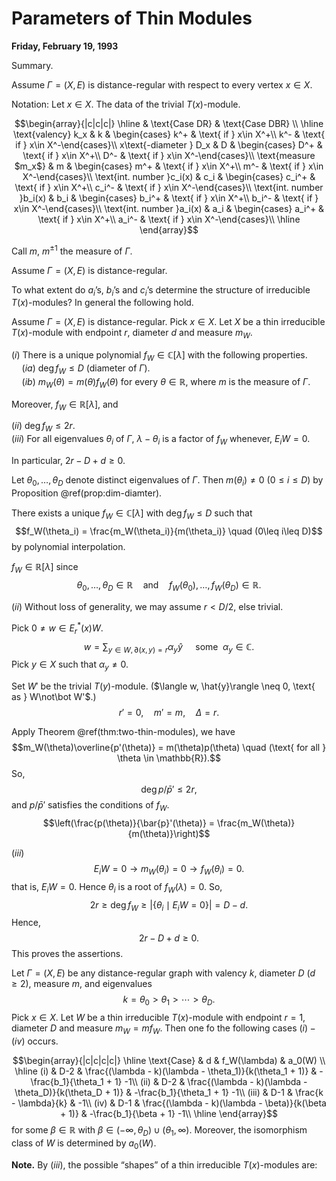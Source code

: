 # Parameters of Thin Modules {#lec14}
**Friday, February 19, 1993** 

Summary.

:::{.definition}
Assume $\Gamma = (X, E)$ is distance-regular with respect to every vertex $x\in X$.

Notation: Let $x\in X$. The data of the trivial $T(x)$-module.

$$\begin{array}{|c|c|c|}
\hline
& \text{Case DR}  & \text{Case DBR} \\
\hline
\text{valency} k_x & k & \begin{cases} k^+ & \text{ if } x\in X^+\\
k^- & \text{ if } x\in X^-\end{cases}\\
x\text{-diameter } D_x & D & \begin{cases} D^+ & \text{ if } x\in X^+\\
D^- & \text{ if } x\in X^-\end{cases}\\
\text{measure $m_x$} & m & \begin{cases} m^+ & \text{ if } x\in X^+\\
m^- & \text{ if } x\in X^-\end{cases}\\
\text{int. number }c_i(x) & c_i & \begin{cases} c_i^+ & \text{ if } x\in X^+\\
c_i^- & \text{ if } x\in X^-\end{cases}\\ 
\text{int. number }b_i(x) & b_i & \begin{cases} b_i^+ & \text{ if } x\in X^+\\
b_i^- & \text{ if } x\in X^-\end{cases}\\ 
\text{int. number }a_i(x) & a_i & \begin{cases} a_i^+ & \text{ if } x\in X^+\\
a_i^- & \text{ if } x\in X^-\end{cases}\\ 
\hline
\end{array}$$

Call $m$, $m^{\pm 1}$ the measure of $\Gamma$.
:::

Assume $\Gamma = (X, E)$ is distance-regular.

To what extent do $a_i$'s, $b_i$'s and $c_i$'s determine the structure of irreducible $T(x)$-modules? In general the following hold.

:::{.lemma #basic-data}
Assume $\Gamma = (X, E)$ is distance-regular. Pick $x\in X$. Let $X$ be a thin irreducible $T(x)$-module with endpoint $r$, diameter $d$ and measure $m_W$. 

| $(i)$ There is a unique polynomial $f_W \in \mathbb{C}[\lambda]$ with the following properties.  

| $\quad (ia)$ $\deg f_W \leq D$ (diameter of $\Gamma$).

| $\quad (ib)$ $m_W(\theta) = m(\theta)f_W(\theta)$ for every $\theta\in \mathbb{R}$, where $m$ is the measure of $\Gamma$.

Moreover, $f_W\in \mathbb{R}[\lambda]$, and 

| $(ii)$ $\deg f_W \leq 2r$.
| $(iii)$ For all eigenvalues $\theta_i$ of $\Gamma$, $\lambda - \theta_i$ is a factor of $f_W$ whenever, $E_iW = 0$. 
In particular, $2r-D+d\geq 0$.
:::

:::{.proof}
Let $\theta_0, \ldots, \theta_D$ denote distinct eigenvalues of $\Gamma$. Then $m(\theta_i) \neq 0$ $(0\leq i\leq D)$ by Proposition \@ref(prop:dim-diamter).

There exists a unique $f_W\in \mathbb{C}[\lambda]$ with $\deg f_W\leq D$ such that
$$f_W(\theta_i) = \frac{m_W(\theta_i)}{m(\theta_i)} \quad (0\leq i\leq D)$$
by polynomial interpolation.

$f_W\in \mathbb{R}[\lambda]$ since 
$$\theta_0, \ldots, \theta_D\in \mathbb{R} \quad \text{and}\quad f_W(\theta_0), \ldots, f_W(\theta_D) \in \mathbb{R}.$$

$(ii)$ Without loss of generality, we may assume $r < D/2$, else trivial.

Pick $0\neq w \in E^*_r(x)W$.
$$w = \sum_{y\in W, \partial(x,y) = r}\alpha_y\hat{y} \quad \text{ some } \; \alpha_y\in \mathbb{C}.$$
Pick $y\in X$ such that $\alpha_y\neq 0$.

Set $W'$ be the trivial $T(y)$-module. ($\langle w, \hat{y}\rangle \neq 0, \text{ as } W\not\bot W'$.)
$$r' = 0, \quad m' = m, \quad \Delta = r.$$

Apply Theorem \@ref(thm:two-thin-modules), we have
\begin{align}
\deg p & \leq \Delta - r' + r = 2r, \quad p\neq 0\\
\deg p' & \leq \Delta - r + r' = 0 , \quad p'\neq 0.
\end{align}
$$m_W(\theta)\overline{p'(\theta)} = m(\theta)p(\theta) \quad (\text{ for all } \theta \in \mathbb{R}).$$
So, 
$$\deg p/\bar{p}' \leq 2r,$$
and $p/\bar{p}'$ satisfies the conditions of $f_W$.
$$\left(\frac{p(\theta)}{\bar{p}'(\theta)} = \frac{m_W(\theta)}{m(\theta)}\right)$$

$(iii)$ 
$$E_iW = 0 \rightarrow m_W(\theta_i) = 0 \rightarrow f_W(\theta_i) = 0.$$
that is, $E_iW = 0$. Hence $\theta_i$ is a root of $f_W(\lambda) = 0$.
So,
$$2r \geq \deg f_W \geq |\{\theta_i\mid E_iW = 0\}| = D-d.$$
Hence, 
$$2r-D + d \geq 0.$$
This proves the assertions.
:::


:::{.lemma #thin-endpoint1}
Let $\Gamma = (X, E)$ be any distance-regular graph with valency $k$, diameter $D$ $(d\geq 2)$, measure $m$, and eigenvalues
$$k = \theta_0 > \theta_1 > \cdots > \theta_D.$$
Pick $x\in X$. Let 
$W$ be a thin irreducible $T(x)$-module with endpoint $r = 1$, diameter $D$ and measure $m_W = mf_W$.
Then one fo the following cases $(i)-(iv)$ occurs.

$$\begin{array}{|c|c|c|c|}
\hline
\text{Case} & d  & f_W(\lambda) & a_0(W) \\
\hline
(i) & D-2 & \frac{(\lambda - k)(\lambda - \theta_1)}{k(\theta_1 + 1)} & -\frac{b_1}{\theta_1 + 1} -1\\
(ii) & D-2 & \frac{(\lambda - k)(\lambda - \theta_D)}{k(\theta_D + 1)} & -\frac{b_1}{\theta_1 + 1} -1\\
(iii) & D-1 & \frac{k - \lambda}{k} & -1\\
(iv) & D-1 & \frac{(\lambda - k)(\lambda - \beta)}{k(\beta + 1)} & -\frac{b_1}{\beta + 1} -1\\ 
\hline
\end{array}$$
for some $\beta\in \mathbb{R}$ with $\beta\in (-\infty, \theta_D) \cup (\theta_1, \infty)$.
Moreover, the isomorphism class of $W$ is determined by $a_0(W)$.
:::

**Note.** By $(iii)$, the possible "shapes" of a thin irreducible $T(x)$-modules are:
\begin{align}
r = 0 & \quad d = D\\
r = 1 & \quad d = D-1\\
r = 1 & \quad d = D-2
\end{align}
